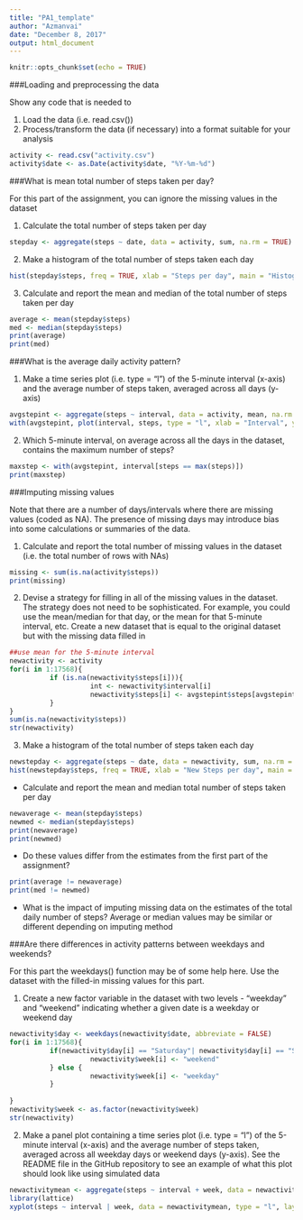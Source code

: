---
title: "PA1_template"
author: "Azmanvai"
date: "December 8, 2017"
output: html_document
---

```{r setup, include=FALSE}
knitr::opts_chunk$set(echo = TRUE)
```


###Loading and preprocessing the data

Show any code that is needed to

1. Load the data (i.e. read.csv())
2. Process/transform the data (if necessary) into a format suitable for your analysis

```{r load}
activity <- read.csv("activity.csv")
activity$date <- as.Date(activity$date, "%Y-%m-%d")
```


###What is mean total number of steps taken per day?

For this part of the assignment, you can ignore the missing values in the dataset

1. Calculate the total number of steps taken per day
```{r stepsperday}
stepday <- aggregate(steps ~ date, data = activity, sum, na.rm = TRUE)
```

2. Make a histogram of the total number of steps taken each day
```{r histogram}
hist(stepday$steps, freq = TRUE, xlab = "Steps per day", main = "Histogram of Steps per day")
```

3. Calculate and report the mean and median of the total number of steps taken per day
```{r meanmedian}
average <- mean(stepday$steps)
med <- median(stepday$steps)
print(average)
print(med)
```


###What is the average daily activity pattern?

1. Make a time series plot (i.e. type = "l") of the 5-minute interval (x-axis) and the average number of steps taken, averaged across all days (y-axis)
```{r timeseries}
avgstepint <- aggregate(steps ~ interval, data = activity, mean, na.rm = TRUE)
with(avgstepint, plot(interval, steps, type = "l", xlab = "Interval", ylab = "Average steps", main = "Average Steps per Interval"))
```

2. Which 5-minute interval, on average across all the days in the dataset, contains the maximum number of steps?
```{r maxstep}
maxstep <- with(avgstepint, interval[steps == max(steps)])
print(maxstep)
```


###Imputing missing values

Note that there are a number of days/intervals where there are missing values (coded as NA). The presence of missing days may introduce bias into some calculations or summaries of the data.

1. Calculate and report the total number of missing values in the dataset (i.e. the total number of rows with NAs)
```{r missing}
missing <- sum(is.na(activity$steps))
print(missing)
```

2. Devise a strategy for filling in all of the missing values in the dataset. The strategy does not need to be sophisticated. For example, you could use the mean/median for that day, or the mean for that 5-minute interval, etc. Create a new dataset that is equal to the original dataset but with the missing data filled in

```{r filling}
##use mean for the 5-minute interval
newactivity <- activity
for(i in 1:17568){
          if (is.na(newactivity$steps[i])){
                    int <- newactivity$interval[i]
                    newactivity$steps[i] <- avgstepint$steps[avgstepint$interval == int]
          }
}
sum(is.na(newactivity$steps))
str(newactivity)
```

3. Make a histogram of the total number of steps taken each day
```{r newstepday}
newstepday <- aggregate(steps ~ date, data = newactivity, sum, na.rm = TRUE)
hist(newstepday$steps, freq = TRUE, xlab = "New Steps per day", main = "Histogram of New Steps per day")
```

- Calculate and report the mean and median total number of steps taken per day
```{r newmean}
newaverage <- mean(stepday$steps)
newmed <- median(stepday$steps)
print(newaverage)
print(newmed)
```

- Do these values differ from the estimates from the first part of the assignment? 
```{r}
print(average != newaverage)
print(med != newmed)
```

- What is the impact of imputing missing data on the estimates of the total daily number of steps?
          Average or median values may be similar or different depending on imputing method


###Are there differences in activity patterns between weekdays and weekends?

For this part the weekdays() function may be of some help here. Use the dataset with the filled-in missing values for this part.

1. Create a new factor variable in the dataset with two levels - "weekday" and "weekend" indicating whether a given date is a weekday or weekend day
```{R day}
newactivity$day <- weekdays(newactivity$date, abbreviate = FALSE)
for(i in 1:17568){
          if(newactivity$day[i] == "Saturday"| newactivity$day[i] == "Sunday"){
                    newactivity$week[i] <- "weekend"
          } else {
                    newactivity$week[i] <- "weekday"
          }
          
}
newactivity$week <- as.factor(newactivity$week)
str(newactivity)
```

2. Make a panel plot containing a time series plot (i.e. type = "l") of the 5-minute interval (x-axis) and the average number of steps taken, averaged across all weekday days or weekend days (y-axis). See the README file in the GitHub repository to see an example of what this plot should look like using simulated data
```{r plot}
newactivitymean <- aggregate(steps ~ interval + week, data = newactivity, mean, na.rm = TRUE )
library(lattice)
xyplot(steps ~ interval | week, data = newactivitymean, type = "l", layout = c(1,2))
```
